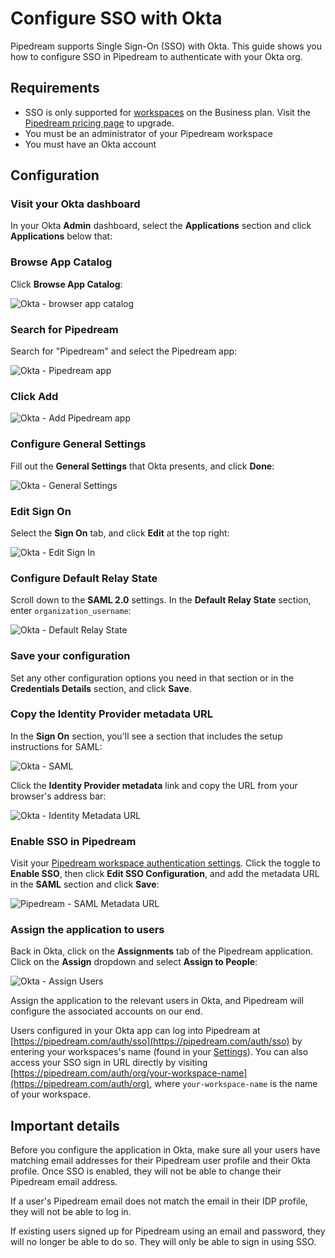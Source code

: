 
# Configure SSO with Okta

Pipedream supports Single Sign-On (SSO) with Okta. This guide shows you how to configure SSO in Pipedream to authenticate with your Okta org.

## Requirements

- SSO is only supported for [workspaces](/workspaces/) on the Business plan. Visit the [Pipedream pricing page](https://pipedream.com/pricing) to upgrade.
- You must be an administrator of your Pipedream workspace
- You must have an Okta account

## Configuration

<Steps>

### Visit your Okta dashboard

In your Okta **Admin** dashboard, select the **Applications** section and click **Applications** below that:

<PipedreamImg src="https://res.cloudinary.com/pipedreamin/image/upload/v1708206184/docs/step-1_nphexc.png" alt="Okta - Application list" width={250} height={500} />

### Browse App Catalog

Click **Browse App Catalog**:

![Okta - browser app catalog](https://res.cloudinary.com/pipedreamin/image/upload/v1708206192/docs/step-2_iv1a2c.png)

### Search for Pipedream

Search for "Pipedream" and select the Pipedream app:

![Okta - Pipedream app](https://res.cloudinary.com/pipedreamin/image/upload/v1708206192/docs/step-3_z2buml.png)

### Click Add

![Okta - Add Pipedream app](https://res.cloudinary.com/pipedreamin/image/upload/v1708206216/docs/step-4_mfd5bs.png)

### Configure General Settings

Fill out the **General Settings** that Okta presents, and click **Done**:

![Okta - General Settings](https://res.cloudinary.com/pipedreamin/image/upload/v1708206216/docs/step-5_fqmywz.png)

### Edit Sign On

Select the **Sign On** tab, and click **Edit** at the top right:

![Okta - Edit Sign In](https://res.cloudinary.com/pipedreamin/image/upload/v1708206216/docs/step-6_zzeeul.png)

### Configure Default Relay State

Scroll down to the **SAML 2.0** settings. In the **Default Relay State** section, enter `organization_username`:

![Okta - Default Relay State](https://res.cloudinary.com/pipedreamin/image/upload/v1708206217/docs/step-7_dqtq43.png)

### Save your configuration

Set any other configuration options you need in that section or in the **Credentials Details** section, and click **Save**.

### Copy the Identity Provider metadata URL

In the **Sign On** section, you'll see a section that includes the setup instructions for SAML:

![Okta - SAML](https://res.cloudinary.com/pipedreamin/image/upload/v1708206217/docs/step-9-1_ucbq6e.png)

Click the **Identity Provider metadata** link and copy the URL from your browser's address bar:

![Okta - Identity Metadata URL](https://res.cloudinary.com/pipedreamin/image/upload/v1708206217/docs/step-9-2_nlrois.png)

### Enable SSO in Pipedream

Visit your [Pipedream workspace authentication settings](https://pipedream.com/settings/authentication). Click the toggle to **Enable SSO**, then click **Edit SSO Configuration**, and add the metadata URL in the **SAML** section and click **Save**:

![Pipedream - SAML Metadata URL](https://res.cloudinary.com/pipedreamin/image/upload/v1712252695/pipedream.com_settings_authentication_3_dtt5fa.png)

### Assign the application to users

Back in Okta, click on the **Assignments** tab of the Pipedream application. Click on the **Assign** dropdown and select **Assign to People**:

![Okta - Assign Users](https://res.cloudinary.com/pipedreamin/image/upload/v1708206217/docs/step-11_i8wm6k.png)

Assign the application to the relevant users in Okta, and Pipedream will configure the associated accounts on our end.
</Steps>

Users configured in your Okta app can log into Pipedream at [https://pipedream.com/auth/sso](https://pipedream.com/auth/sso) by entering your workspaces's name (found in your [Settings](https://pipedream.com/settings/account)). You can also access your SSO sign in URL directly by visiting [https://pipedream.com/auth/org/your-workspace-name](https://pipedream.com/auth/org), where `your-workspace-name` is the name of your workspace.

## Important details

Before you configure the application in Okta, make sure all your users have matching email addresses for their Pipedream user profile and their Okta profile. Once SSO is enabled, they will not be able to change their Pipedream email address.

If a user's Pipedream email does not match the email in their IDP profile, they will not be able to log in.

If existing users signed up for Pipedream using an email and password, they will no longer be able to do so. They will only be able to sign in using SSO.
